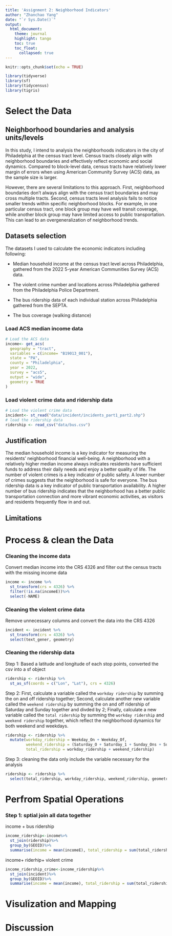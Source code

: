 ```yaml
---
title: 'Assignment 2: Neighborhood Indicators'
author: "Zhanchao Yang"
date: "`r Sys.Date()`"
output: 
  html_document:
    theme: journal
    highlight: tango
    toc: true
    toc_float: 
      collapsed: true
---
```


```r
knitr::opts_chunk$set(echo = TRUE)

library(tidyverse)
library(sf)
library(tidycensus)
library(tigris)
```

# Select the Data

## Neighborhood boundaries and analysis units/levels

In this study, I intend to analysis the neighborhoods indicators in the city
of Philadelphia at the census tract level. Census tracts closely align with neighborhood boundaries and effectively reflect economic and social dynamics. Compared to block-level data, census tracts have  relatively lower margin of errors when using American Community Survey (ACS) data, as the sample size is larger.

However, there are several limitations to this approach. First, neighborhood boundaries don't always align with the census tract boundaries and may cross multiple tracts. Second, census tracts level analysis fails to notice smaller trends within specific neighborhood blocks. For example, in one particular census tract, one block group may have well transit coverage, while another block group may have limited access to public transportation. This can lead to an overgeneralization of neighborhood trends. 

## Datasets selection
The datasets I used to calculate the economic indicators including following:

- Median household income at the census tract level across Philadelphia, gathered from the 2022 5-year American Communities Survey (ACS) data.

- The violent crime number and locations across Philadelphia gathered from the Philadelphia Police Department.

- The bus ridership data of each individual station across Philadelphia gathered from the SEPTA.

- The bus coverage (walking distance)

### Load ACS median income data

```r
# Load the ACS data
income<- get_acs(
  geography = "tract",
  variables = c(income= "B19013_001"),
  state = "PA",
  county = "Philadelphia",
  year = 2022,
  survey = "acs5",
  output = "wide",
  geometry = TRUE
)
```
### Load violent crime data and ridership data

```r
# Load the violent crime data
incident<- st_read("data/incident/incidents_part1_part2.shp")
# load the ridership data
ridership <- read_csv("data/bus.csv")
```

## Justification 
The median household income is a key indicator for measuring the residents' neighborhood financial well-being. A neighborhood with a relatively higher median income always indicates residents have sufficient funds to address their daily needs and enjoy a better quality of life. The number of violent crimes is a key indicator of public safety. A lower number of crimes suggests that the neighborhood is safe for everyone. The bus ridership data is a key indicator of public transportation availability. A higher number of bus ridership indicates that the neighborhood has a better public transportation connection and more vibrant economic activities, as visitors and residents frequently flow in and out.

## Limitations


# Process & clean the Data

### Cleaning the income data

Convert median income into the CRS 4326 and filter out the census tracts with the missing income data 

```r
income <- income %>% 
  st_transform(crs = 4326) %>% 
  filter(!is.na(incomeE))%>%
  select(-NAME)
```

### Cleaning the violent crime data

Remove unnecessary columns and convert the data into the CRS 4326
```r
incident <- incident %>% 
  st_transform(crs = 4326) %>% 
  select(text_gener, geometry)
```

### Cleaning the ridership data

Step 1: Based a latitude and longitude of each stop points, converted the csv into a sf object
```r
ridership <- ridership %>% 
  st_as_sf(coords = c("Lon", "Lat"), crs = 4326)
```

Step 2: First, calculate a variable called the `workday ridership` by summing the on and off ridership together; Second, calculate another new variable called the `weekend ridership` by summing the on and off ridership of Saturday and Sunday together and divded by 2; Finally, calculate a new variable called the `total ridership` by summing the `workday ridership` and `weekend ridership` together, which reflect the neighborhood dynamics for both weekend and weekdays.

```r
ridership <- ridership %>% 
  mutate(workday_ridership = Weekday_On + Weekday_Of,
         weekend_ridership = (Saturday_O + Saturday_1 + Sunday_Ons + Sunday_Off)/2,
         total_ridership = workday_ridership + weekend_ridership) 
```

Step 3: cleaning the data only include the variable necessary for the analysis
```r
ridership <- ridership %>% 
  select(total_ridership, workday_ridership, weekend_ridership, geometry)
```

# Perfrom Spatial Operations

### Step 1: sptial join all data together

income + bus ridership
```r
income_ridership<-income%>%
  st_join(ridership)%>%
  group_by(GEOID)%>%
  summarise(income = mean(incomeE), total_ridership = sum(total_ridership))
```

income+ riderhip+ violent crime

```r
income_ridership_crime<-income_ridership%>%
  st_join(incident)%>%
  group_by(GEOID)%>%
  summarise(income = mean(income), total_ridership = sum(total_ridership), crime = n())
```

# Visulization and Mapping

# Discussion


